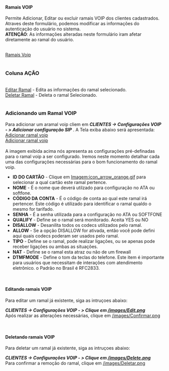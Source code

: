 ==== Ramais VOIP ====

Permite Adicionar, Editar ou excluir ramais VOIP dos clientes cadastrados.<BR>
Atraves deste formulário, podemos modificar as informações do autenticação do usuário no sistema.<br> 
'''ATENÇÃO''': As informações alteradas neste formulário iram afetar diretamente ao ramal do usuário.

<br>
[[Imagem:ramais-1.png|Ramais Voip]]<br>
<br>

=== Coluna AÇÃO ===
<br>
[[Imagem:edit.png|Editar Ramal]] - Edita as informações do ramal selecionado.<br>
[[Imagem:delete.png|Deletar Ramal]] - Deleta o ramal Selecionado.<br>

<br>

=== Adicionando um Ramal VOIP ===

Para adicionar um aramal voip cliem em '''''CLIENTES -> Configurações VOIP - > Adicionar configuração SIP''''' . A Tela exiba abaixo será apresentada:
<br>

[[Imagem:add-user-1.png|Adicionar ramal voip]]<br>
[[Imagem:add-user-2.png|Adicionar ramal voip]]<br>

<br>

A imagem exibida acima nós apresenta as configurações pré-definadas para o ramal voip a ser configurado. Iremos neste momento detalhar cada uma das configurações necessárias para o bom funcionamento do ramal voip.

* '''ID DO CARTÃO''' - Clique em [[Imagem:icon_arrow_orange.gif]] para selecionar a qual cartão este ramal pertence.
* '''NOME''' - É o nome que deverá utilzado para configuração no ATA ou softfone.
* '''CÓDIGO DA CONTA''' - É o código de conta ao qual este ramal irá pertencer. Este código é utilizado para identificar o ramal qualdo o mesmo for tarifado.
* '''SENHA''' - É a senha utilizada para a configuração no ATA ou SOFTFONE
* '''QUALIFY''' - Define se o ramal será monitorado. Aceita YES ou NO
* '''DISALLOW''' - Desanilita todos os codecs utilizados pelo ramal.
* '''ALLOW''' - Se a opção DISALLOW for ativada, então você pode defini aqui quais codecs poderam ser usados pelo ramal.
* '''TIPO''' - Define se o ramal, pode realizar ligações, ou se apenas pode receber ligações ou ambas as situações.
* '''NAT''' - Define se o ramal esta atraz ou não de um firewall
* '''DTMFMODE''' - Define o tom da teclas do telefone. Este item é importante para usuários que necessitam de interações com atendimento eletrônico. o Padrão no Brasil é RFC2833.
<br>

==== Editando ramais VOIP ====

Para editar um ramal já existente, siga as intruçoes abaixo:

'''''CLIENTES -> Configurações VOIP - > Clique em [[/images/Edit.png]]'''''<br>

Após realizar as alterações necessárias, clique em [[/images/Confirmar.png]]

<br>

==== Deletando ramais VOIP ====

Para deletar um ramal já existente, siga as intruçoes abaixo:

'''''CLIENTES -> Configurações VOIP - > Clique em [[/images/Delete.png]]'''''<br>

Para confirmar a remoção do ramal, clique em [[/images/Deletar.png]]

